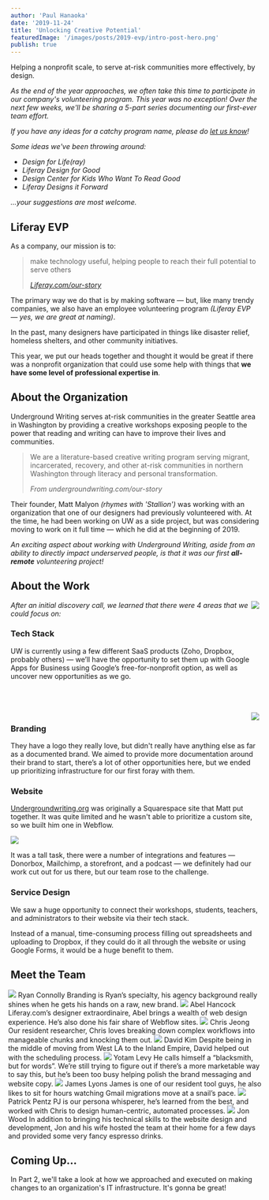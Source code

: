 ```yaml
---
author: 'Paul Hanaoka'
date: '2019-11-24'
title: 'Unlocking Creative Potential'
featuredImage: '/images/posts/2019-evp/intro-post-hero.png'
publish: true
---
```



<Text color="grey" type="p" size="large" margin="large">Helping a nonprofit scale, to serve at-risk communities more effectively, by design.</Text>

_As the end of the year approaches, we often take this time to participate in our company's volunteering program. This year was no exception! Over the next few weeks, we'll be sharing a 5-part series documenting our first-ever team effort._

_If you have any ideas for a catchy program name, please do [let us know](https://twitter.com/liferaydesign)!_

_Some ideas we've been throwing around:_

- _Design for Life(ray)_
- _Liferay Design for Good_
- _Design Center for Kids Who Want To Read Good_
- _Liferay Designs it Forward_

_...your suggestions are most welcome._


## Liferay EVP

As a company, our mission is to:

> make technology useful, helping people to reach their full potential to serve others
>
> <cite>
> 	<a href="https://www.liferay.com/company/our-story">Liferay.com/our-story</a>
> </cite>

The primary way we do that is by making software — but, like many trendy companies, we also have an employee volunteering program _(Liferay EVP — yes, we are great at naming)_.

In the past, many designers have participated in things like disaster relief, homeless shelters, and other community initiatives. 

This year, we put our heads together and thought it would be great if there was a nonprofit organization that could use some help with things that **we have some level of professional expertise in**.

## About the Organization

Underground Writing serves at-risk communities in the greater Seattle area in Washington by providing a creative workshops exposing people to the power that reading and writing can have to improve their lives and communities.

> We are a literature-based creative writing program serving migrant, incarcerated, recovery, and other at-risk communities in northern Washington through literacy and personal transformation.
>
> <cite>From undergroundwriting.com/our-story</cite>

Their founder, Matt Malyon _(rhymes with 'Stallion')_ was working with an organization that one of our designers had previously volunteered with. At the time, he had been working on UW as a side project, but was considering moving to work on it full time — which he did at the beginning of 2019.

_An exciting aspect about working with Underground Writing, aside from an ability to directly impact underserved people, is that it was our first **all-remote** volunteering project!_

## About the Work

<Image src="/images/posts/2019-evp/intro-tech-stack.png" rounded size="small" align="right" margin="2rem 0 0 2rem" />

_After an initial discovery call, we learned that there were 4 areas that we could focus on:_

### Tech Stack

UW is currently using a few different SaaS products (Zoho, Dropbox, probably others) — we’ll have the opportunity to set them up with Google Apps for Business using Google’s free-for-nonprofit option, as well as uncover new opportunities as we go.

<br />
<br />
<br />

<div style="float:right; width:180px;">
    <Image src="/images/posts/2019-evp/intro-logo.png" rounded align="right" margin="0 0 2rem 2rem" caption="The Underground Writing logo" />
</div>

### Branding

They have a logo they really love, but didn't really have anything else as far as a documented brand. We aimed to provide more documentation around their brand to start, there’s a lot of other opportunities here, but we ended up prioritizing infrastructure for our first foray with them.

### Website

[Undergroundwriting.org](https://undergroundwriting.org) was originally a Squarespace site that Matt put together. It was quite limited and he wasn't able to prioritize a custom site, so we built him one in Webflow.

<Image src="/images/posts/2019-evp/intro-website.jpg" margin="2rem 0" caption="Undergroundwriting.org before we began the project." />

It was a tall task, there were a number of integrations and features — Donorbox, Mailchimp, a storefront, and a podcast — we definitely had our work cut out for us there, but our team rose to the challenge.

### Service Design

We saw a huge opportunity to connect their workshops, students, teachers, and administrators to their website via their tech stack.

Instead of a manual, time-consuming process filling out spreadsheets and uploading to Dropbox, if they could do it all through the website or using Google Forms, it would be a huge benefit to them.

## Meet the Team

<div style="width:102%;margin-left:-1%;">
    <Grid templateColumns="3rem 1fr 3rem 1fr" autoRows="auto" gap="1rem">
        <Grid.Item>
            <Image src="images/headshots/connolly-ryan.jpg" circle margin=".5rem 0" />
        </Grid.Item>
        <Grid.Item>
            <Link to="/team/connolly-ryan"><Heading level="3">Ryan Connolly</Heading></Link> 
            <Text>Branding is Ryan’s specialty, his agency background really shines when he gets his hands on a raw, new brand.</Text>
        </Grid.Item>
        <Grid.Item>
            <Image src="images/headshots/hancock-abel.jpg" circle margin=".5rem 0" />
        </Grid.Item>
        <Grid.Item>
            <Link to="/team/hancock-abel"><Heading level="3">Abel Hancock</Heading></Link>
            <Text>
                Liferay.com’s designer extraordinaire, Abel brings a wealth of web design experience. He’s also done his fair share of Webflow sites.
            </Text>
        </Grid.Item>
        <Grid.Item>
            <Image src="images/headshots/jeong-chris.jpg" circle margin=".5rem 0" />
        </Grid.Item>
        <Grid.Item>
            <Link to="/team/jeong-chris"><Heading level="3">Chris Jeong</Heading></Link> 
            <Text>Our resident researcher, Chris loves breaking down complex workflows into manageable chunks and knocking them out.</Text>
        </Grid.Item>
        <Grid.Item>
            <Image src="images/headshots/kim-david.jpg" circle margin=".5rem 0" />
        </Grid.Item>
        <Grid.Item>
            <Link to="/team/kim-david"><Heading level="3">David Kim</Heading></Link> 
            <Text>Despite being in the middle of moving from West LA to the Inland Empire, David helped out with the scheduling process.</Text>
        </Grid.Item>
        <Grid.Item>
            <Image src="images/headshots/levy-yotam.jpg" circle margin=".5rem 0" />
        </Grid.Item>
        <Grid.Item>
            <Heading level="3">Yotam Levy</Heading>
            <Text>He calls himself a “blacksmith, but for words”. We’re still trying to figure out if there’s a more marketable way to say this, but he’s been too busy helping polish the brand messaging and website copy.</Text>
        </Grid.Item>
        <Grid.Item>
            <Image src="images/headshots/lyons-james.jpg" circle margin=".5rem 0" />
        </Grid.Item>
        <Grid.Item>
            <Link to="/team/lyons-james"><Heading level="3">James Lyons</Heading></Link>
            <Text>
                James is one of our resident tool guys, he also likes to sit for hours watching Gmail migrations move at a snail’s pace.
            </Text>
        </Grid.Item>
        <Grid.Item>
            <Image src="images/headshots/pentz-patrick.jpg" circle margin=".5rem 0" />
        </Grid.Item>
        <Grid.Item>
            <Link to="/team/pentz-patrick"><Heading level="3">Patrick Pentz</Heading></Link> 
            <Text>PJ is our persona whisperer, he’s learned from the best, and worked with Chris to design human-centric, automated processes.</Text>
        </Grid.Item>
        <Grid.Item>
            <Image src="images/headshots/wood-jon.jpg" circle margin=".5rem 0" />
        </Grid.Item>
        <Grid.Item>
            <Link to="/team/wood-jon"><Heading level="3">Jon Wood</Heading></Link>
            <Text>
                In addition to bringing his technical skills to the website design and
                development, Jon and his wife hosted the team at their home for a few days and
                provided some very fancy espresso drinks.
            </Text>
        </Grid.Item>
    </Grid>
</div> 

## Coming Up...

In Part 2, we'll take a look at how we approached and executed on making changes to an organization's IT infrastructure. It's gonna be great!